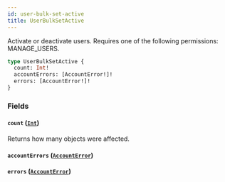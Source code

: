 ```yaml
---
id: user-bulk-set-active
title: UserBulkSetActive
---
```


Activate or deactivate users. Requires one of the following permissions: MANAGE_USERS.

```graphql
type UserBulkSetActive {
  count: Int!
  accountErrors: [AccountError!]!
  errors: [AccountError!]!
}
```

### Fields

#### `count` ([`Int`](../../../developer/api-reference/scalars/int))

Returns how many objects were affected.

#### `accountErrors` ([`AccountError`](../../../developer/api-reference/objects/account-error))

#### `errors` ([`AccountError`](../../../developer/api-reference/objects/account-error))
